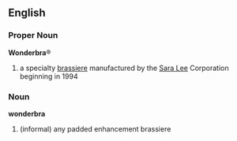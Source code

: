 ==English==

=== Proper Noun ===
'''Wonderbra'''&reg;
# a specialty [[brassiere]] manufactured by the [[Sara Lee]] Corporation beginning in 1994

=== Noun ===
'''wonderbra'''
# (informal) any padded enhancement brassiere